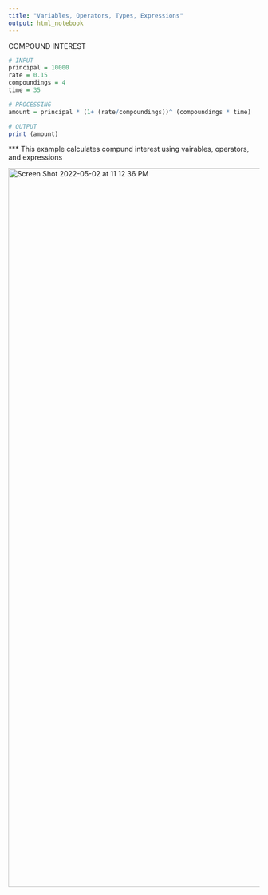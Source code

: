 ```yaml
---
title: "Variables, Operators, Types, Expressions"
output: html_notebook
---
```


COMPOUND INTEREST

```r
# INPUT
principal = 10000
rate = 0.15
compoundings = 4
time = 35

# PROCESSING
amount = principal * (1+ (rate/compoundings))^ (compoundings * time)

# OUTPUT
print (amount)
```
*** This example calculates compund interest using vairables, operators, and expressions

<img width="1440" alt="Screen Shot 2022-05-02 at 11 12 36 PM" src="https://user-images.githubusercontent.com/98184898/166983459-4f7280f8-e05b-4a94-b180-9105b2f56230.png">
